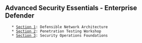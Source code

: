 == Advanced Security Essentials - Enterprise Defender ==

    * [[Section 1]]: Defensible Network Architecture
    * [[Section 2]]: Penetration Testing Workshop
    * [[Section 3]]: Security Operations Foundations
